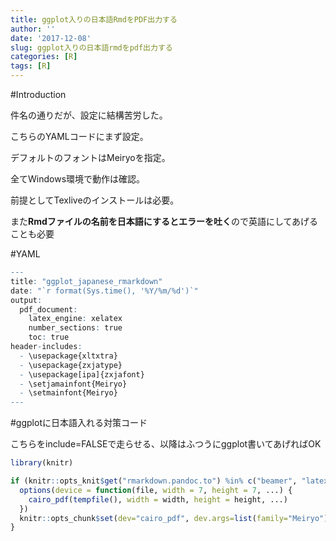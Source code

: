 ```yaml
---
title: ggplot入りの日本語RmdをPDF出力する
author: ''
date: '2017-12-08'
slug: ggplot入りの日本語rmdをpdf出力する
categories: [R]
tags: [R]
---
```


#Introduction

件名の通りだが、設定に結構苦労した。

こちらのYAMLコードにまず設定。

デフォルトのフォントはMeiryoを指定。

全てWindows環境で動作は確認。

前提としてTexliveのインストールは必要。

また**Rmdファイルの名前を日本語にするとエラーを吐く**ので英語にしてあげることも必要

#YAML

```r

---
title: "ggplot_japanese_rmarkdown"
date: "`r format(Sys.time(), '%Y/%m/%d')`"
output:
  pdf_document:
    latex_engine: xelatex
    number_sections: true
    toc: true
header-includes: 
  - \usepackage{xltxtra} 
  - \usepackage{zxjatype} 
  - \usepackage[ipa]{zxjafont} 
  - \setjamainfont{Meiryo}  
  - \setmainfont{Meiryo} 
---

```

#ggplotに日本語入れる対策コード

こちらをinclude=FALSEで走らせる、以降はふつうにggplot書いてあげればOK

```r

library(knitr)

if (knitr::opts_knit$get("rmarkdown.pandoc.to") %in% c("beamer", "latex")) {
  options(device = function(file, width = 7, height = 7, ...) {
    cairo_pdf(tempfile(), width = width, height = height, ...)
  })
  knitr::opts_chunk$set(dev="cairo_pdf", dev.args=list(family="Meiryo"))
}

```